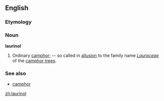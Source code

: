 ==English==

===Etymology===
{{suffix|laurin|ol}}

===Noun===
'''laurinol'''

# {{chemistry}} Ordinary [[camphor]]; -- so called in [[allusion]] to the family name ''[[Lauraceae]]'' of the [[camphor tree]]s.

===See also===
*[[camphor]]

[[zh:laurinol]]